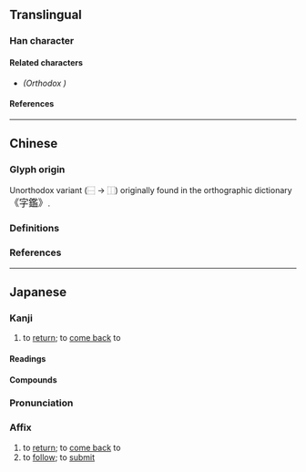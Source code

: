 {{also|歸|归}}
{{character info}}
==Translingual==
{{Han simplified forms|歸|帰|归}}

===Han character===
{{Han char|rn=50|rad=巾|as=07|sn=10|four=27027|canj=LLSMB,IHSMB|ids=⿲丿丿帚(G),⿲丶丿帚(T),⿲丨丿帚(JK)}}

====Related characters====
* {{l|mul|[[歸]]}} ''(Orthodox {{w|Traditional Chinese|traditional form}})''

====References====
{{Han ref|kx=0332.121|dkj=08930|dj=0638.110|hdz=10739.160|uh=5E30}}

----

==Chinese==

===Glyph origin===
Unorthodox variant {{Han simp|歸|nocap=y}} (⿱{{l|zh|[[𠂤]][[止]]}} → ⿰{{l|zh|[[丨]][[丿]]}}) originally found in the {{w|Yuan dynasty}} orthographic dictionary <big>《字鑑》</big>.

===Definitions===
{{zh-see|歸}}

===References===
{{R:twedu|A02075-005#31}}

----

==Japanese==
{{ja-kanji forms|帰|歸}}

===Kanji===
{{ja-kanji|grade=2|rs=巾07|kyu=歸}}

# to [[return]]; to [[come back]] to

====Readings====
{{ja-readings
|goon=き
|kanon=き
|kun=かえ-る, かえ-す, とつ-ぐ, おく-る
}}

====Compounds====
{{der2|ja
|{{ja-r|帰%依|き%え}}: {{q|Buddhism}} {{l|en|refuge}}
|{{ja-r|帰%化|き%か}}: {{l|en|naturalization}}
|{{ja-r|帰%還|き%かん}}: {{l|en|repatriation}}
|{{ja-r|帰%京|き%きょう}}: to {{l|en|return}} to the {{l|en|capital}} ({{l|en|Tokyo}})
|{{ja-r|帰%国|き%こく}}: to {{l|en|return}} to one's {{l|en|country}}
|{{ja-r|帰%順|き%じゅん}}: {{l|en|submission}} to a {{l|en|government}} or {{l|en|ruler}}
|{{ja-r|帰%省|き%せい}}: {{l|en|homecoming}}; to {{l|en|return}} {{l|en|home}}
|{{ja-r|帰%属|き%ぞく}}: {{q|psychology}} {{l|en|attribution}}
|{{ja-r|帰%宅|き%たく}}: to {{l|en|return}} {{l|en|home}}
|{{ja-r|帰%納|き%のう}}: {{l|en|inductive reasoning}}
|{{ja-r|帰%阪|き%はん}}: to {{l|en|return}} to {{l|en|Osaka}}
}}
{{ja-kanjitab|き|yomi=on}}

===Pronunciation===
{{ja-pron|き|y=on}}

===Affix===
{{ja-pos|affix|き}}

# to [[return]]; to [[come back]] to
# to [[follow]]; to [[submit]]